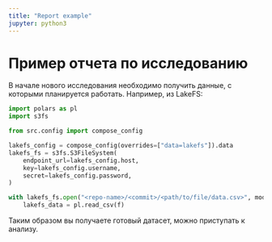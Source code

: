 ```yaml
---
title: "Report example"
jupyter: python3
---
```

# Пример отчета по исследованию

В начале нового исследования необходимо получить данные, с которыми планируется работать. Например, из LakeFS:
```python
import polars as pl
import s3fs

from src.config import compose_config

lakefs_config = compose_config(overrides=["data=lakefs"]).data
lakefs_fs = s3fs.S3FileSystem(
    endpoint_url=lakefs_config.host,
    key=lakefs_config.username,
    secret=lakefs_config.password,
)

with lakefs_fs.open("<repo-name>/<commit>/<path/to/file/data.csv>", mode="rb") as f:
    lakefs_data = pl.read_csv(f)
```

Таким образом вы получаете готовый датасет, можно приступать к анализу.
